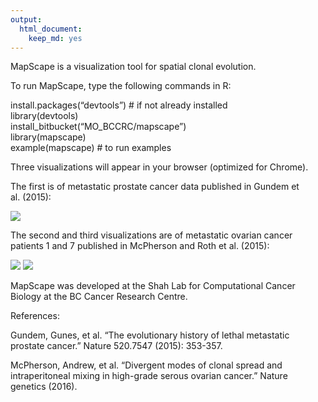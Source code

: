 ```yaml
---
output: 
  html_document: 
    keep_md: yes
---
```


MapScape is a visualization tool for spatial clonal evolution.

To run MapScape, type the following commands in R:

install.packages("devtools") # if not already installed  
library(devtools)  
install_bitbucket("MO_BCCRC/mapscape")  
library(mapscape)  
example(mapscape) # to run examples

Three visualizations will appear in your browser (optimized for Chrome).

The first is of metastatic prostate cancer data published in Gundem et al. (2015):

![](gundem_mapscape.png)

The second and third visualizations are of metastatic ovarian cancer patients 1 and 7 published in McPherson and Roth et al. (2015):

![](px1_mcpherson_roth_mapscape.png)
![](px7_mcpherson_roth_mapscape.png)

MapScape was developed at the Shah Lab for Computational Cancer Biology at the BC Cancer Research Centre.
 
References:  

Gundem, Gunes, et al. "The evolutionary history of lethal metastatic prostate cancer." Nature 520.7547 (2015): 353-357.

McPherson, Andrew, et al. "Divergent modes of clonal spread and intraperitoneal mixing in high-grade serous ovarian cancer." Nature genetics (2016).